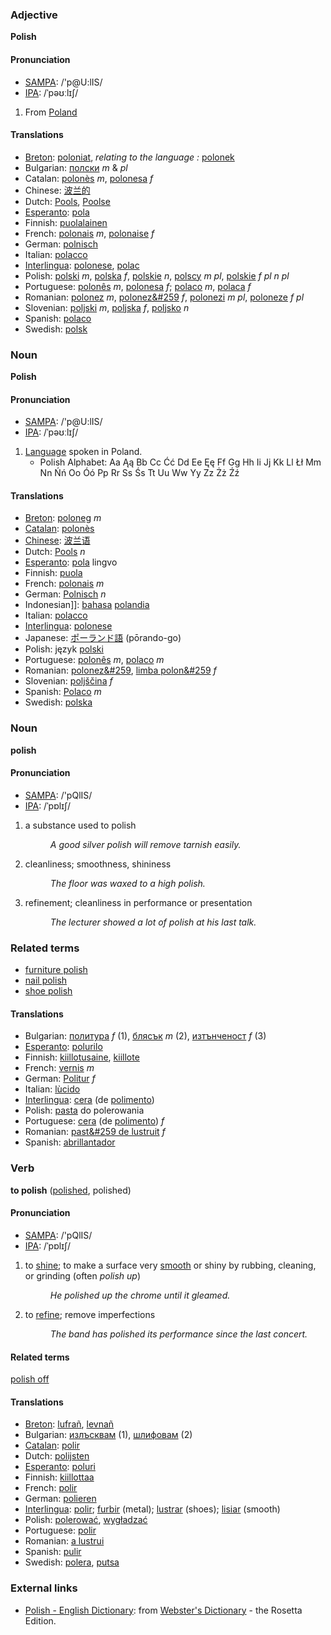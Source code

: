 ===Adjective===
'''Polish'''

====Pronunciation====
*[[w:SAMPA|SAMPA]]: /'p@U:lIS/
*[[w:IPA|IPA]]: /ˈpəʊːlɪʃ/

#From [[Poland]]

====Translations====
*[[Breton]]: [[poloniat]], ''relating to the language :'' [[polonek]]
*Bulgarian: [[полски]] ''m'' & ''pl''
*Catalan: [[polonès]] ''m'', [[polonesa]] ''f''
*Chinese: [[波兰的]]
*Dutch: [[Pools]], [[Poolse]]
*[[Esperanto]]: [[pola]]
*Finnish: [[puolalainen]]
*French: [[polonais]] ''m'', [[polonaise]] ''f''
*German: [[polnisch]]
*Italian: [[polacco]]
*[[Interlingua]]: [[polonese]], [[polac]]
*Polish: [[polski]] ''m'', [[polska]] ''f'', [[polskie]] ''n'', [[polscy]] ''m pl'', [[polskie]] ''f pl'' ''n pl''
*Portuguese: [[polonês]] ''m'', [[polonesa]] ''f''; [[polaco]] ''m'', [[polaca]] ''f''
*Romanian: [[polonez]] ''m'', [[polonez&#259]] ''f'', [[polonezi]] ''m pl'', [[poloneze]] ''f pl''
*Slovenian: [[poljski]] ''m'', [[poljska]] ''f'', [[poljsko]] ''n''
*Spanish: [[polaco]]
*Swedish: [[polsk]]

===Noun===
'''Polish'''

====Pronunciation====
*[[w:SAMPA|SAMPA]]: /'p@U:lIS/
*[[w:IPA|IPA]]: /ˈpəʊːlɪʃ/

# [[Language]] spoken in Poland.
#*Polish Alphabet: Aa Ąą Bb Cc Ćć Dd Ee Ęę Ff Gg Hh Ii Jj Kk Ll Łł Mm Nn Ńń Oo Óó Pp Rr Ss Śs Tt Uu Ww Yy Zz Żż Źź

====Translations====
*[[Breton]]: [[poloneg]] ''m''
*[[Catalan]]: [[polonès]]
*[[Chinese]]: [[波兰语]]
*Dutch: [[Pools]] ''n''
*[[Esperanto]]: [[pola]] lingvo
*Finnish: [[puola]] 
*French: [[polonais]] ''m''
*German: [[Polnisch]] ''n''
*Indonesian]]: [[bahasa]] [[polandia]]
*Italian: [[polacco]]
*[[Interlingua]]: [[polonese]] 
*Japanese: [[ポーランド語]] (pōrando-go)
*Polish: język [[polski]] 
*Portuguese: [[polonês]] ''m'', [[polaco]] ''m'' 
*Romanian: [[polonez&#259]], [[limba polon&#259]] ''f''
*Slovenian: [[poljščina]] ''f''
*Spanish: [[Polaco]] ''m''
*Swedish: [[polska]]

===Noun===
'''polish'''

====Pronunciation====
*[[w:SAMPA|SAMPA]]: /'pQlIS/
*[[w:IPA|IPA]]: /ˈpɒlɪʃ/

# a substance used to polish
#:''A good silver polish will remove tarnish easily.''
# cleanliness; smoothness, shininess
#:''The floor was waxed to a high polish.''
# refinement; cleanliness in performance or presentation
#:''The lecturer showed a lot of polish at his last talk.''

===Related terms===
*[[furniture polish]]
*[[nail polish]]
*[[shoe polish]]

====Translations====
*Bulgarian: [[политура]] ''f'' (1), [[блясък]] ''m'' (2), [[изтънченост]] ''f'' (3)
*[[Esperanto]]: [[polurilo]]
*Finnish: [[kiillotusaine]], [[kiillote]]
*French: [[vernis]] ''m''
*German: [[Politur]] ''f''
*Italian: [[lùcido]]
*[[Interlingua]]: [[cera]] (de [[polimento]])
*Polish: [[pasta]] do polerowania
*Portuguese: [[cera]] (de [[polimento]]) ''f''
*Romanian: [[past&#259 de lustruit]] ''f''
*Spanish: [[abrillantador]]


=== Verb ===
'''to polish''' ([[polished]], polished)

====Pronunciation====
*[[w:SAMPA|SAMPA]]: /'pQlIS/
*[[w:IPA|IPA]]: /ˈpɒlɪʃ/

# to [[shine]]; to make a surface very [[smooth]] or shiny by rubbing, cleaning, or grinding (often ''polish up'')
#: ''He polished up the chrome until it gleamed.''
# to [[refine]]; remove imperfections
#: ''The band has polished its performance since the last concert.''

====Related terms====
[[polish off]]

====Translations====
*[[Breton]]: [[lufrañ]], [[levnañ]]
*Bulgarian: [[излъсквам]] (1), [[шлифовам]] (2)
*[[Catalan]]: [[polir]]
*Dutch: [[polijsten]]
*[[Esperanto]]: [[poluri]]
*Finnish: [[kiillottaa]]
*French: [[polir]]
*German: [[polieren]]
*[[Interlingua]]: [[polir]]; [[furbir]] (metal); [[lustrar]] (shoes); [[lisiar]] (smooth)
*Polish: [[polerować]], [[wygładzać]]
*Portuguese: [[polir]]
*Romanian: [[a lustrui]]
*Spanish: [[pulir]]
*Swedish: [[polera]], [[putsa]]

=== External links ===
*[http://www.websters-online-dictionary.org/definition/Polish-english/ Polish - English Dictionary]: from [http://www.websters-online-dictionary.org/ Webster's Dictionary] - the Rosetta Edition.